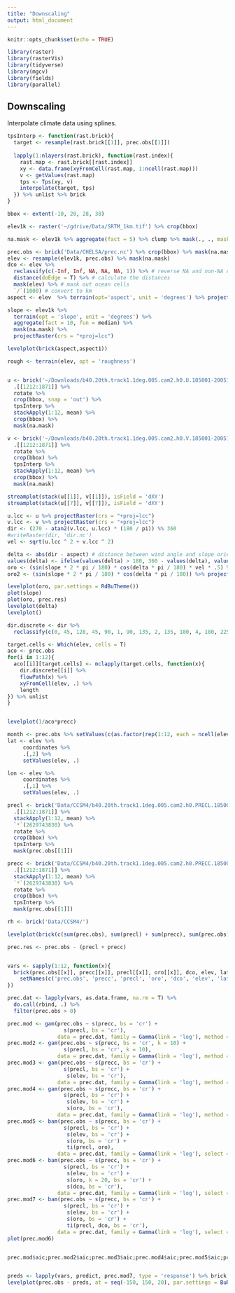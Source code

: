 ```yaml
---
title: "Downscaling"
output: html_document
---
```


```r
knitr::opts_chunk$set(echo = TRUE)
```
```r
library(raster)
library(rasterVis)
library(tidyverse)
library(mgcv)
library(fields)
library(parallel)
```


## Downscaling

Interpolate climate data using splines.
```r
tpsInterp <- function(rast.brick){
  target <- resample(rast.brick[[1]], prec.obs[[1]])
  
  lapply(1:nlayers(rast.brick), function(rast.index){
    rast.map <- rast.brick[[rast.index]]
    xy <- data.frame(xyFromCell(rast.map, 1:ncell(rast.map)))
    v <- getValues(rast.map)
    tps <- Tps(xy, v)
    interpolate(target, tps)
  }) %>% unlist %>% brick
}

```

```r
bbox <- extent(-10, 20, 28, 38)

elev1k <- raster('~/gdrive/Data/SRTM_1km.tif') %>% crop(bbox)

na.mask <- elev1k %>% aggregate(fact = 5) %>% clump %>% mask(., ., maskvalue = 7, inverse = T) %>% aggregate(fact = 2)
```

```r
prec.obs <- brick('Data/CHELSA/prec.nc') %>% crop(bbox) %>% mask(na.mask)
elev <- resample(elev1k, prec.obs) %>% mask(na.mask)
dco <- elev %>%
  reclassify(c(-Inf, Inf, NA, NA, NA, 1)) %>% # reverse NA and non-NA cells
  distance(doEdge = T) %>% # calculate the distances
  mask(elev) %>% # mask out ocean cells  
  `/`(1000) # convert to km
aspect <- elev  %>% terrain(opt='aspect', unit = 'degrees') %>% projectRaster(crs = "+proj=lcc")

slope <- elev1k %>%
  terrain(opt = 'slope', unit = 'degrees') %>% 
  aggregate(fact = 10, fun = median) %>% 
  mask(na.mask) %>% 
  projectRaster(crs = "+proj=lcc") 

levelplot(brick(aspect,aspect1))

rough <- terrain(elev, opt = 'roughness')


u <- brick('~/Downloads/b40.20th.track1.1deg.005.cam2.h0.U.185001-200512-002.nc', level = 23) %>%
  .[[1212:1871]] %>%
  rotate %>%
  crop(bbox, snap = 'out') %>%
  tpsInterp %>%
  stackApply(1:12, mean) %>%
  crop(bbox) %>%
  mask(na.mask)

v <- brick('~/Downloads/b40.20th.track1.1deg.005.cam2.h0.V.185001-200512-003.nc', level = 23) %>%
  .[[1212:1871]] %>%
  rotate %>%
  crop(bbox) %>%
  tpsInterp %>%
  stackApply(1:12, mean) %>%
  crop(bbox) %>%
  mask(na.mask)

streamplot(stack(u[[1]], v[[1]]), isField = 'dXY')
streamplot(stack(u[[7]], v[[7]]), isField = 'dXY')

u.lcc <- u %>% projectRaster(crs = "+proj=lcc")
v.lcc <- v %>% projectRaster(crs = "+proj=lcc")
dir <- (270 - atan2(v.lcc, u.lcc) * (180 / pi)) %% 360
#writeRaster(dir, 'dir.nc')
vel <- sqrt(u.lcc ^ 2 + v.lcc ^ 2)

delta <- abs(dir - aspect) # distance between wind angle and slope orientation
values(delta) <- ifelse(values(delta) > 180, 360 - values(delta), values(delta))
oro <- (sin(slope * 2 * pi / 180) * cos(delta * pi / 180) * vel * .5) %>% projectRaster(elev)
oro2 <- (sin(slope * 2 * pi / 180) * cos(delta * pi / 180)) %>% projectRaster(elev)

levelplot(oro, par.settings = RdBuTheme())
plot(slope)
plot(oro, prec.res)
levelplot(delta)
levelplot()
```


```r
dir.discrete <- dir %>% 
  reclassify(c(0, 45, 128, 45, 90, 1, 90, 135, 2, 135, 180, 4, 180, 225, 8, 225, 270, 16, 270, 315, 32, 315, 360, 64))

target.cells <- Which(elev, cells = T)
aco <- prec.obs
for(i in 1:12){
  aco[[i]][target.cells] <- mclapply(target.cells, function(x){
    dir.discrete[[i]] %>%
    flowPath(x) %>%
    xyFromCell(elev, .) %>%
    length
}) %>% unlist
}


levelplot(1/aco*precc)
```

```r
month <- prec.obs %>% setValues(c(as.factor(rep(1:12, each = ncell(elev)))))
lat <- elev %>%
     coordinates %>%
     .[,2] %>% 
     setValues(elev, .)

lon <- elev %>%
     coordinates %>%
     .[,1] %>% 
     setValues(elev, .)

precl <- brick('Data/CCSM4/b40.20th.track1.1deg.005.cam2.h0.PRECL.185001-200512.nc') %>% 
  .[[1212:1871]] %>%
  stackApply(1:12, mean) %>%
  `*`(2629743830) %>%
  rotate %>%
  crop(bbox) %>%
  tpsInterp %>%
  mask(prec.obs[[1]])

precc <- brick('Data/CCSM4/b40.20th.track1.1deg.005.cam2.h0.PRECC.185001-200512.nc') %>% 
  .[[1212:1871]] %>%
  stackApply(1:12, mean) %>%
  `*`(2629743830) %>%
  rotate %>%
  crop(bbox) %>%
  tpsInterp %>%
  mask(prec.obs[[1]])

rh <- brick('Data/CCSM4/')

levelplot(brick(c(sum(prec.obs), sum(precl) + sum(precc), sum(prec.obs) - (sum(precl) + sum(precc)))))

prec.res <- prec.obs - (precl + precc)


vars <- sapply(1:12, function(x){
  brick(prec.obs[[x]], precc[[x]], precl[[x]], oro[[x]], dco, elev, lat, lon, month[[x]]) %>%
    setNames(c('prec.obs', 'precc', 'precl', 'oro', 'dco', 'elev', 'lat', 'lon', 'month'))
})

prec.dat <- lapply(vars, as.data.frame, na.rm = T) %>% 
  do.call(rbind, .) %>%
  filter(prec.obs > 0)

prec.mod <- gam(prec.obs ~ s(precc, bs = 'cr') +
                  s(precl, bs = 'cr'),
                data = prec.dat, family = Gamma(link = 'log'), method = 'REML')
prec.mod2 <- gam(prec.obs ~ s(precc, bs = 'cr', k = 10) +
                  s(precl, bs = 'cr', k = 10),
                data = prec.dat, family = Gamma(link = 'log'), method = 'REML')
prec.mod3 <- gam(prec.obs ~ s(precc, bs = 'cr') +
                  s(precl, bs = 'cr') +
                   s(elev, bs = 'cr'),
                data = prec.dat, family = Gamma(link = 'log'), method = 'REML')
prec.mod4 <- gam(prec.obs ~ s(precc, bs = 'cr') +
                  s(precl, bs = 'cr') +
                   s(elev, bs = 'cr') +
                   s(oro, bs = 'cr'),
                data = prec.dat, family = Gamma(link = 'log'), method = 'REML')
prec.mod5 <- bam(prec.obs ~ s(precc, bs = 'cr') +
                  s(precl, bs = 'cr') +
                   s(elev, bs = 'cr') +
                   s(oro, bs = 'cr') +
                   ti(precl, oro),
                data = prec.dat, family = Gamma(link = 'log'), select = T, method = 'REML')
prec.mod6 <- bam(prec.obs ~ s(precc, bs = 'cr') +
                  s(precl, bs = 'cr') +
                   s(elev, bs = 'cr') +
                   s(oro, k = 20, bs = 'cr') +
                   s(dco, bs = 'cr'),
                data = prec.dat, family = Gamma(link = 'log'), select = T, method = 'REML')
prec.mod7 <- bam(prec.obs ~ s(precc, bs = 'cr') +
                  s(precl, bs = 'cr') +
                   s(elev, bs = 'cr') +
                   s(oro, bs = 'cr') +
                   ti(precl, dco, bs = 'cr'),
                data = prec.dat, family = Gamma(link = 'log'), select = T, method = 'REML')
plot(prec.mod6)


prec.mod$aic;prec.mod2$aic;prec.mod3$aic;prec.mod4$aic;prec.mod5$aic;prec.mod6$aic;prec.mod7$aic


preds <- lapply(vars, predict, prec.mod7, type = 'response') %>% brick
levelplot(prec.obs - preds, at = seq(-150, 150, 20), par.settings = BuRdTheme())
```
